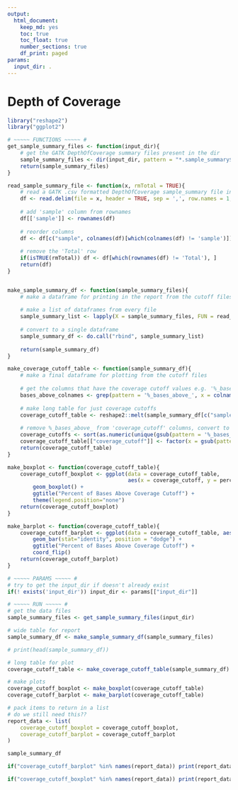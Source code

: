 ```yaml
---
output: 
  html_document: 
    keep_md: yes
    toc: true
    toc_float: true
    number_sections: true
    df_print: paged
params:
  input_dir: .
---
```


# Depth of Coverage

```r
library("reshape2")
library("ggplot2")

# ~~~~~ FUNCTIONS ~~~~~ # 
get_sample_summary_files <- function(input_dir){
    # get the GATK DepthOfCoverage summary files present in the dir
    sample_summary_files <- dir(input_dir, pattern = "*.sample_summary$", full.names = TRUE)
    return(sample_summary_files)
}

read_sample_summary_file <- function(x, rmTotal = TRUE){
    # read a GATK .csv formatted DepthOfCoverage sample_summary file into a dataframe
    df <- read.delim(file = x, header = TRUE, sep = ',', row.names = 1, check.names = FALSE)
    
    # add 'sample' column from rownames
    df[['sample']] <- rownames(df)
    
    # reorder columns
    df <- df[c("sample", colnames(df)[which(colnames(df) != 'sample')])]
    
    # remove the 'Total' row
    if(isTRUE(rmTotal)) df <- df[which(rownames(df) != 'Total'), ]
    return(df)
}


make_sample_summary_df <- function(sample_summary_files){
    # make a dataframe for printing in the report from the cutoff files
    
    # make a list of dataframes from every file
    sample_summary_list <- lapply(X = sample_summary_files, FUN = read_sample_summary_file)
    
    # convert to a single dataframe
    sample_summary_df <- do.call("rbind", sample_summary_list)
    
    return(sample_summary_df)
}

make_coverage_cutoff_table <- function(sample_summary_df){
    # make a final dataframe for plotting from the cutoff files
    
    # get the columns that have the coverage cutoff values e.g. '%_bases_above_10'
    bases_above_colnames <- grep(pattern = '%_bases_above_', x = colnames(sample_summary_df), value = TRUE)
    
    # make long table for just coverage cutoffs
    coverage_cutoff_table <- reshape2::melt(sample_summary_df[c("sample", bases_above_colnames)], id.vars="sample", variable.name="coverage_cutoff", value.name="percent")
    
    # remove %_bases_above_ from 'coverage_cutoff' columns, convert to ordered factor
    coverage_cutoffs <- sort(as.numeric(unique(gsub(pattern = '%_bases_above_', replacement = '', x = as.character(coverage_cutoff_table[["coverage_cutoff"]])))))
    coverage_cutoff_table[["coverage_cutoff"]] <- factor(x = gsub(pattern = '%_bases_above_', replacement = '', x = as.character(coverage_cutoff_table[["coverage_cutoff"]])), levels = coverage_cutoffs)
    return(coverage_cutoff_table)
}

make_boxplot <- function(coverage_cutoff_table){
    coverage_cutoff_boxplot <- ggplot(data = coverage_cutoff_table, 
                                      aes(x = coverage_cutoff, y = percent, fill = coverage_cutoff)) + 
        geom_boxplot() + 
        ggtitle("Percent of Bases Above Coverage Cutoff") + 
        theme(legend.position="none")
    return(coverage_cutoff_boxplot)
}

make_barplot <- function(coverage_cutoff_table){
    coverage_cutoff_barplot <- ggplot(data = coverage_cutoff_table, aes(x = sample, y = percent, fill = coverage_cutoff)) +
        geom_bar(stat="identity", position = "dodge") + 
        ggtitle("Percent of Bases Above Coverage Cutoff") + 
        coord_flip()
    return(coverage_cutoff_barplot)
}

# ~~~~~ PARAMS ~~~~~ # 
# try to get the input_dir if doesn't already exist
if(! exists('input_dir')) input_dir <- params[["input_dir"]]

```

```r

# ~~~~~ RUN ~~~~~ #
# get the data files
sample_summary_files <- get_sample_summary_files(input_dir)

# wide table for report
sample_summary_df <- make_sample_summary_df(sample_summary_files)

# print(head(sample_summary_df))

# long table for plot
coverage_cutoff_table <- make_coverage_cutoff_table(sample_summary_df)

# make plots
coverage_cutoff_boxplot <- make_boxplot(coverage_cutoff_table)
coverage_cutoff_barplot <- make_barplot(coverage_cutoff_table)

# pack items to return in a list
# do we still need this??
report_data <- list(
    coverage_cutoff_boxplot = coverage_cutoff_boxplot, 
    coverage_cutoff_barplot = coverage_cutoff_barplot
)

```


```r
sample_summary_df
```

```r
if("coverage_cutoff_barplot" %in% names(report_data)) print(report_data[["coverage_cutoff_barplot"]])

if("coverage_cutoff_boxplot" %in% names(report_data)) print(report_data[["coverage_cutoff_boxplot"]])
```


